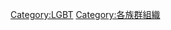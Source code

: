 {{Commonscat|LGBT organizations}}

[[Category:LGBT|Category:LGBT]]
[[Category:各族群組織|Category:各族群組織]]